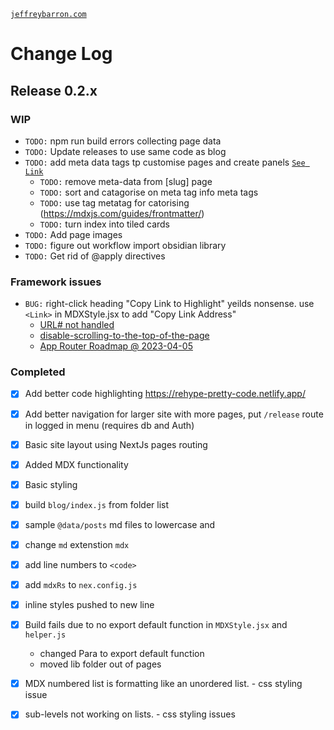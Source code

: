 [`jeffreybarron.com`](https://jeffreybarron.com)

# Change Log

## Release 0.2.x

### WIP
- `TODO:` npm run build errors collecting page data
- `TODO:` Update releases to use same code as blog
- `TODO:` add meta data tags tp customise pages and create panels
  [`See Link`](https://mikebifulco.com/posts/mdx-auto-link-headings-with-rehype-slug#step-2-use-mdxprovider-to-customize-the-way-heading-tags-render)
    - `TODO:` remove meta-data from [slug] page
    - `TODO:` sort and catagorise on meta tag info meta tags
    - `TODO:` use tag metatag for catorising (https://mdxjs.com/guides/frontmatter/)
    - `TODO:` turn index into tiled cards
- `TODO:` Add page images
- `TODO:` figure out workflow import obsidian library
- `TODO:` Get rid of @apply directives 

### Framework issues
- `BUG:` right-click heading "Copy Link to Highlight" yeilds nonsense. use `<Link>` in MDXStyle.jsx to add "Copy Link Address"
    - [URL# not handled](https://github.com/vercel/next.js/issues/44295) 
    - [disable-scrolling-to-the-top-of-the-page](https://nextjs.org/docs/api-reference/next/link#disable-scrolling-to-the-top-of-the-page)
    - [App Router Roadmap @ 2023-04-05](https://beta.nextjs.org/docs/app-directory-roadmap) 

### Completed
- [x] Add better code highlighting https://rehype-pretty-code.netlify.app/
- [x] Add better navigation for larger site with more pages, put `/release` route in logged in menu (requires db and Auth)
- [x] Basic site layout using NextJs pages routing
- [x] Added MDX functionality
- [x] Basic styling
- [x] build `blog/index.js` from folder list
- [x] sample `@data/posts` md files to lowercase and
- [x] change `md` extenstion `mdx`
- [x] add line numbers to `<code>`
- [x] add `mdxRs` to `nex.config.js`
- [x] inline styles pushed to new line
- [x] Build fails due to no export default function in `MDXStyle.jsx` and `helper.js`
    * changed Para to export default function
    * moved lib folder out of pages
- [x] MDX numbered list is formatting like an unordered list. - css styling issue
- [x] sub-levels not working on lists. - css styling issues

